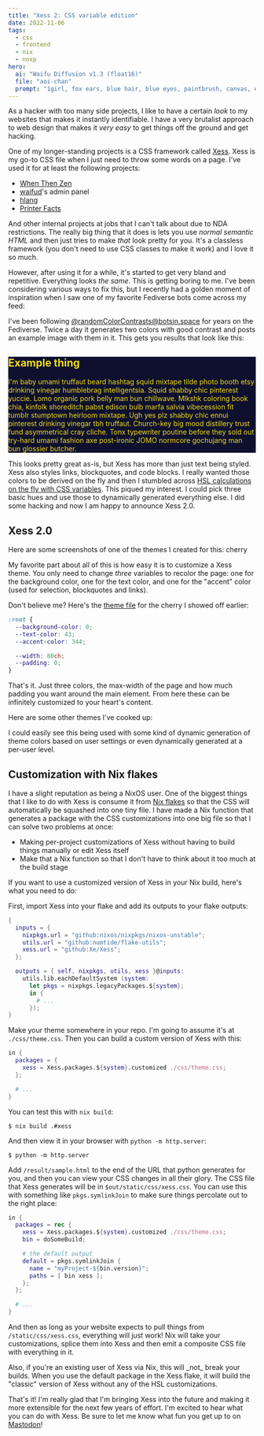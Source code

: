 ```yaml
---
title: "Xess 2: CSS variable edition"
date: 2022-11-06
tags:
  - css
  - frontend
  - nix
  - noxp
hero:
  ai: "Waifu Diffusion v1.3 (float16)"
  file: "aoi-chan"
  prompt: "1girl, fox ears, blue hair, blue eyes, paintbrush, canvas, easel, chibi, hoodie, smile, solo, very colorful, heart, pupils"
---
```


As a hacker with too many side projects, I like to have a certain _look_ to my
websites that makes it instantly identifiable. I have a very brutalist approach
to web design that makes it _very easy_ to get things off the ground and get
hacking.

One of my longer-standing projects is a CSS framework called
[Xess](https://github.com/Xe/Xess). Xess is my go-to CSS file when I just need
to throw some words on a page. I've used it for at least the following projects:

- [When Then Zen](https://when-then-zen.christine.website)
- [waifud](https://github.com/Xe/waifud)'s admin panel
- [hlang](https://h.christine.website)
- [Printer Facts](https://printerfacts.cetacean.club/)

And other internal projects at jobs that I can't talk about due to NDA
restrictions. The really big thing that it does is lets you use _normal semantic
HTML_ and then just tries to make _that_ look pretty for you. It's a classless
framework (you don't need to use CSS classes to make it work) and I love it so
much.

However, after using it for a while, it's started to get very bland and
repetitive. Everything looks _the same_. This is getting boring to me. I've been
considering various ways to fix this, but I recently had a golden moment of
inspiration when I saw one of my favorite Fediverse bots come across my feed:

<xeblog-toot url="https://botsin.space/@randomColorContrasts/109212579424662451"></xeblog-toot>

I've been following
[@randomColorContrasts@botsin.space](https://botsin.space/@randomColorContrasts)
for years on the Fediverse. Twice a day it generates two colors with good
contrast and posts an example image with them in it. This gets you results that
look like this:

<div style="padding=1rem;color:#F1DD15;background:#0E102E;">
  <h2>Example thing</h2>
  <p>
    I'm baby umami truffaut beard hashtag squid mixtape tilde photo booth etsy
    drinking vinegar humblebrag intelligentsia. Squid shabby chic pinterest
    yuccie. Lomo organic pork belly man bun chillwave. Mlkshk coloring book
    chia, kinfolk shoreditch pabst edison bulb marfa salvia vibecession fit
    tumblr stumptown heirloom mixtape. Ugh yes plz shabby chic ennui pinterest
    drinking vinegar tbh truffaut. Church-key big mood distillery trust fund
    asymmetrical cray cliche. Tonx typewriter poutine before they sold out
    try-hard umami fashion axe post-ironic JOMO normcore gochujang man bun
    glossier butcher.
  </p>
</div>

This looks pretty great as-is, but Xess has more than just text being styled.
Xess also styles links, blockquotes, and code blocks. I really wanted those
colors to be derived on the fly and then I stumbled across [HSL calculations on
the fly with CSS
variables](https://elad.medium.com/why-css-hsl-colors-are-better-83b1e0b6eead).
This piqued my interest. I could pick three basic hues and use those to
dynamically generated everything else. I did some hacking and now I am happy to
announce Xess 2.0.

## Xess 2.0

Here are some screenshots of one of the themes I created for this: cherry

<xeblog-toot url="https://pony.social/@cadey/109298544735230581" />

My favorite part about all of this is how easy it is to customize a Xess theme.
You only need to change _three_ variables to recolor the page: one for the
background color, one for the text color, and one for the "accent" color (used
for selection, blockquotes and links).

Don't believe me? Here's the [theme
file](https://github.com/Xe/Xess/blob/master/custom/cherry.css) for the cherry
I showed off earlier:

```css
:root {
  --background-color: 0;
  --text-color: 43;
  --accent-color: 344;

  --width: 80ch;
  --padding: 0;
}
```

That's it. Just three colors, the max-width of the page and how much padding you
want around the main element. From here these can be infinitely customized to
your heart's content.

Here are some other themes I've cooked up:

<xeblog-toot url="https://pony.social/@cadey/109298533570134274"></xeblog-toot>

<xeblog-toot url="https://pony.social/@cadey/109298538717562125"></xeblog-toot>

I could easily see this being used with some kind of dynamic generation of theme
colors based on user settings or even dynamically generated at a per-user level.

## Customization with Nix flakes

I have a slight reputation as being a NixOS user. One of the biggest things that
I like to do with Xess is consume it from [Nix
flakes](https://nixos.wiki/wiki/Flakes) so that the CSS will automatically be
squashed into one tiny file. I have made a Nix function that generates a package
with the CSS customizations into one big file so that I can solve two problems
at once:

- Making per-project customizations of Xess without having to build things
  manually or edit Xess itself
- Make that a Nix function so that I don't have to think about it too much at
  the build stage

If you want to use a customized version of Xess in your Nix build, here's what
you need to do:

First, import Xess into your flake and add its outputs to your flake outputs:

```nix
{
  inputs = {
    nixpkgs.url = "github:nixos/nixpkgs/nixos-unstable";
    utils.url = "github:numtide/flake-utils";
    xess.url = "github:Xe/Xess";
  };

  outputs = { self, nixpkgs, utils, xess }@inputs:
    utils.lib.eachDefaultSystem (system:
      let pkgs = nixpkgs.legacyPackages.${system};
      in {
        # ...
      });
}
```

Make your theme somewhere in your repo. I'm going to assume it's at
`./css/theme.css`. Then you can build a custom version of Xess with this:

```nix
in {
  packages = {
    xess = Xess.packages.${system}.customized ./css/theme.css;
  };

  # ...
}
```

You can test this with `nix build`:

```shell
$ nix build .#xess
```

And then view it in your browser with `python -m http.server`:

```shell
$ python -m http.server
```

Add `/result/sample.html` to the end of the URL that python generates for you,
and then you can view your CSS changes in all their glory. The CSS file that
Xess generates will be in `$out/static/css/xess.css`. You can use this with
something like `pkgs.symlinkJoin` to make sure things percolate out to the right
place:

```nix
in {
  packages = rec {
    xess = Xess.packages.${system}.customized ./css/theme.css;
    bin = doSomeBuild;

    # the default output
    default = pkgs.symlinkJoin {
      name = "myProject-${bin.version}";
      paths = [ bin xess ];
    };
  };

  # ...
}
```

And then as long as your website expects to pull things from
`/static/css/xess.css`, everything will just work! Nix will take your
customizations, splice them into Xess and then emit a composite CSS file with
everything in it.

<XeblogConv name="Mara" mood="happy">
  Also, if you're an existing user of Xess via Nix, this will _not_ break your
  builds. When you use the default package in the Xess flake, it will build the
  "classic" version of Xess without any of the HSL customizations.
</XeblogConv>

That's it! I'm really glad that I'm bringing Xess into the future and making it
more extensible for the next few years of effort. I'm excited to hear what you
can do with Xess. Be sure to let me know what fun you get up to on
[Mastodon](https://pony.social/@cadey)!
